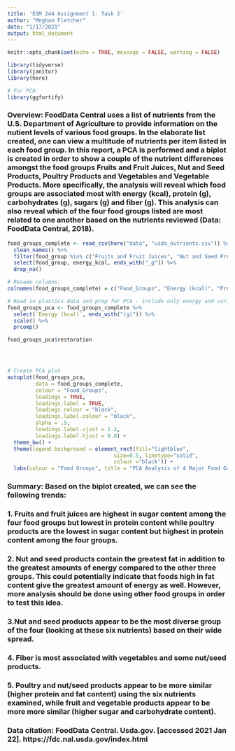 ```yaml
---
title: 'ESM 244 Assignment 1: Task 2'
author: "Meghan Fletcher"
date: "1/17/2021"
output: html_document
---
```


```r
knitr::opts_chunk$set(echo = TRUE, message = FALSE, warning = FALSE)

library(tidyverse)
library(janitor)
library(here)

# For PCA:
library(ggfortify)

```


### **Overview:** FoodData Central uses a list of nutrients from the U.S. Department of Agriculture to provide information on the nutient levels of various food groups. In the elaborate list created, one can view a multitude of nutrients per item listed in each food group. In this report, a PCA is performed and a biplot is created in order to show a couple of the nutrient differences amongst the food groups Fruits and Fruit Juices, Nut and Seed Products, Poultry Products and Vegetables and Vegetable Products. More specifically, the analysis will reveal which food groups are associated most with energy (kcal), protein (g), carbohydrates (g), sugars (g) and fiber (g). This analysis can also reveal which of the four food groups listed are most related to one another based on the nutrients reviewed (Data: FoodData Central, 2018).  


```r

food_groups_complete <- read_csv(here("data", "usda_nutrients.csv")) %>% 
  clean_names() %>% 
  filter(food_group %in% c("Fruits and Fruit Juices", "Nut and Seed Products", "Poultry Products", "Vegetables and Vegetable Products")) %>% 
  select(food_group, energy_kcal, ends_with("_g")) %>%
  drop_na() 

# Rename columns: 
colnames(food_groups_complete) = c("Food_Groups", "Energy (kcal)", "Protein (g)", "Fat (g)", "Carbohydrates (g)", "Sugar (g)", "Fiber (g)")

# Read in plastics data and prep for PCA - include only energy and variables endings in "_g"
food_groups_pca <- food_groups_complete %>%
  select(`Energy (kcal)`, ends_with("(g)")) %>% 
  scale() %>% 
  prcomp()

food_groups_pca$restoration




# Create PCA plot
autoplot(food_groups_pca,
         data = food_groups_complete,
         colour = "Food_Groups",
         loadings = TRUE,
         loadings.label = TRUE,
         loadings.colour = "black",
         loadings.label.colour = "black",
         alpha = .5,
         loadings.label.vjust = 1.2,
         loadings.label.hjust = 0.8) +
  theme_bw() +
  theme(legend.background = element_rect(fill="lightblue",
                                  size=0.5, linetype="solid", 
                                  colour ="black")) +
  labs(colour = "Food Groups", title = "PCA Analysis of 4 Major Food Groups and 6 Major Nutrients")
```

### **Summary:** Based on the biplot created, we can see the following trends:

### 1. Fruits and fruit juices are highest in sugar content among the four food groups but lowest in protein content while poultry products are the lowest in sugar content but highest in protein content among the four groups.

### 2. Nut and seed products contain the greatest fat in addition to the greatest amounts of energy compared to the other three groups. This could potentially indicate that foods high in fat content give the greatest amount of energy as well. However, more analysis should be done using other food groups in order to test this idea.

### 3.Nut and seed products appear to be the most diverse group of the four (looking at these six nutrients) based on their wide spread.

### 4. Fiber is most associated with vegetables and some nut/seed products.

### 5. Poultry and nut/seed products appear to be more similar (higher protein and fat content) using the six nutrients examined, while fruit and vegetable products appear to be more more similar (higher sugar and carbohydrate content).



### **Data citation:** FoodData Central. Usda.gov. [accessed 2021 Jan 22]. https://fdc.nal.usda.gov/index.html
